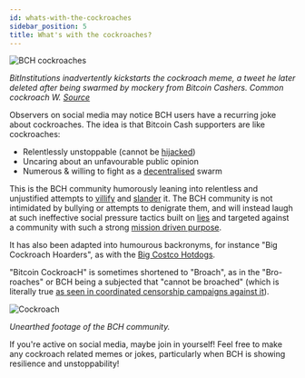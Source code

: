 ```yaml
---
id: whats-with-the-cockroaches
sidebar_position: 5
title: What's with the cockroaches?
---
```



<img src={cockroachoriginUrl} alt="BCH cockroaches" />

_BitInstitutions inadvertently kickstarts the cockroach meme, a tweet he later deleted after being swarmed by mockery from Bitcoin Cashers. Common cockroach W. [Source](https://x.com/TheBCHPodcast/status/1944343367808172291)_

Observers on social media may notice BCH users have a recurring joke about cockroaches. The idea is that Bitcoin Cash supporters are like cockroaches: 

- Relentlessly unstoppable (cannot be [hijacked](/faqs/Media/what-about-roger-vers-book-hijacking-bitcoin))
- Uncaring about an unfavourable public opinion
- Numerous & willing to fight as a [decentralised](/faqs/Decentralisation/is-bitcoin-cash-decentralised) swarm

This is the BCH community humorously leaning into relentless and unjustified attempts to [villify](/faqs/BCH-vs-BTC/why-do-btc-coiners-have-such-a-specific-vendetta-against-bch) and [slander](/faqs/Other/whats-with-the-name-bcash) it. The BCH community is not intimidated by bullying or attempts to denigrate them, and will instead laugh at such ineffective social pressure tactics built on [lies](/faqs/BCH-vs-BTC/why-is-there-so-much-propaganda-in-btc) and targeted against a community with such a strong [mission driven purpose](/faqs/Global-Reserve-Currency/what-do-you-mean-global-reserve-currency).

It has also been adapted into humourous backronyms, for instance "Big Cockroach Hoarders", as with the [Big Costco Hotdogs](/faqs/Culture/whats-with-the-hotdogs).

"Bitcoin CockroacH" is sometimes shortened to "Broach", as in the "Bro-roaches" or BCH being a subjected that "cannot be broached" (which is literally true [as seen in coordinated censorship campaigns against it](/faqs/BCH-vs-BTC/why-is-there-so-much-censorship-in-btc)).

<img src={cockroachMeme} alt="Cockroach" />

_Unearthed footage of the BCH community._

If you're active on social media, maybe join in yourself! Feel free to make any cockroach related memes or jokes, particularly when BCH is showing resilience and unstoppability!